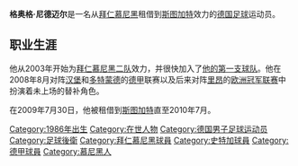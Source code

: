 {{noteta|G1=足球}}{{infobox Football biography
|          playername = 格奥格·尼德迈尔<br>''Georg Niedermeier''
|               image = [[File:Georg_Niedermeier_2010.jpg|200px]]
|            fullname = 格奥格·尼德迈尔
|         dateofbirth = {{birth date and age|1986|2|26|df=y}}
|         cityofbirth = [[慕尼黑|慕尼黑]]
|      countryofbirth = {{BRD}}
|              height = {{height|m=1.88}}
|            position = [[后卫_(足球)|后卫]]
|         currentclub = [[斯图加特|斯图加特]]
|          clubnumber = 6
|          youthyears = {{0|0000}}–1995<br>1995–03
|          youthclubs = [[伯格豪森|伯格豪森]]<br>拜仁慕尼黑预备队
|               years = 2003–08<br/>2009–
|               clubs = [[拜仁慕尼黑二队|拜仁慕尼黑 Ⅱ]]<br/>[[斯图加特|斯图加特]]
|         caps(goals) = 86 (0)<br>{{0}}5 (0)
|       nationalyears = 2002–2004
|        nationalteam = [[德国国家足球队|德国U17]]
| nationalcaps(goals) = 14 (0)
|            pcupdate = 2009年5月15日
|            ntupdate = 2009年5月15日
}}
'''格奥格·尼德迈尔'''是一名从[[拜仁慕尼黑|拜仁慕尼黑]]租借到[[斯图加特|斯图加特]]效力的[[德国|德国]][[足球|足球]]运动员。
==职业生涯==
他从2003年开始为[[拜仁慕尼黑二队|拜仁慕尼黑二队]]效力，并很快加入了[[拜仁慕尼黑|他的第一支球队]]。他在2008年8月对阵[[汉堡足球俱乐部|汉堡]]和[[多特蒙德足球俱乐部|多特蒙德]]的[[德甲|德甲]]联赛以及后来对阵[[里昂足球俱乐部|里昂]]的[[欧洲冠军联赛|欧洲冠军联赛]]中扮演着未上场的替补角色。

在2009年7月30日，他被租借到[[斯图加特足球俱乐部|斯图加特]]直至2010年7月。

{{DEFAULTSORT:Niedermeier, Georg}}
[[Category:1986年出生|Category:1986年出生]]
[[Category:在世人物|Category:在世人物]]
[[Category:德国男子足球运动员|Category:德国男子足球运动员]]
[[Category:足球後衛|Category:足球後衛]]
[[Category:拜仁慕尼黑球員|Category:拜仁慕尼黑球員]]
[[Category:史特加球員|Category:史特加球員]]
[[Category:德甲球員|Category:德甲球員]]
[[Category:慕尼黑人|Category:慕尼黑人]]